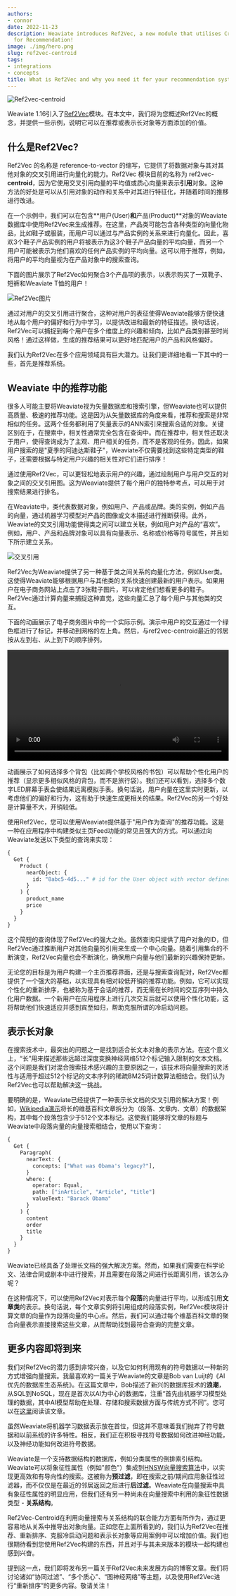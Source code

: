 ```yaml
---
authors:
- connor
date: 2022-11-23
description: Weaviate introduces Ref2Vec, a new module that utilises Cross-References
  for Recommendation!
image: ./img/hero.png
slug: ref2vec-centroid
tags:
- integrations
- concepts
title: What is Ref2Vec and why you need it for your recommendation system
---
```


![Ref2vec-centroid](./img/hero.png)

<!-- truncate -->

Weaviate 1.16引入了[Ref2Vec](/developers/weaviate/modules/retriever-vectorizer-modules/ref2vec-centroid)模块。在本文中，我们将为您概述Ref2Vec的概念，并提供一些示例，说明它可以在推荐或表示长对象等方面添加的价值。

## 什么是Ref2Vec?
Ref2Vec 的名称是 reference-to-vector 的缩写，它提供了将数据对象与其对其他对象的交叉引用进行向量化的能力。Ref2Vec 模块目前的名称为 ref2vec-**centroid**，因为它使用交叉引用向量的平均值或质心向量来表示**引用**对象。这种方法的好处是可以从引用对象的动作和关系中对其进行特征化，并随着时间的推移进行改进。

在一个示例中，我们可以在包含**用户(User)**和**产品(Product)**对象的Weaviate数据库中使用Ref2Vec来生成推荐。在这里，产品类可能包含各种类型的向量化物品，比如鞋子或服装，而用户可以通过与产品实例的关系来进行向量化。因此，喜欢3个鞋子产品实例的用户将被表示为这3个鞋子产品向量的平均向量，而另一个用户可能被表示为他们喜欢的任何产品实例的平均向量。这可以用于推荐，例如，将用户的平均向量视为在产品对象中的搜索查询。

下面的图片展示了Ref2Vec如何聚合3个产品项的表示，以表示购买了一双靴子、短裤和Weaviate T恤的用户！

![Ref2Vec图片](./img/ref2vec.png)

通过对用户的交叉引用进行聚合，这种对用户的表征使得Weaviate能够方便快速地从每个用户的偏好和行为中学习，以提供改进和最新的特征描述。换句话说，Ref2Vec可以捕捉到每个用户在多个维度上的兴趣和倾向，比如产品类别甚至时尚风格！通过这样做，生成的推荐结果可以更好地匹配用户的产品和风格偏好。

我们认为Ref2Vec在多个应用领域具有巨大潜力。让我们更详细地看一下其中的一些，首先是推荐系统。

## Weaviate 中的推荐功能
很多人可能主要将Weaviate视为矢量数据库和搜索引擎，但Weaviate也可以提供高质量、极速的推荐功能。这是因为从矢量数据库的角度来看，推荐和搜索是非常相似的任务。这两个任务都利用了矢量表示的ANN索引来搜索合适的对象。关键区别在于，在搜索中，相关性通常完全包含在查询中。而在推荐中，相关性还取决于用户，使得查询成为了主观、用户相关的任务，而不是客观的任务。因此，如果用户搜索的是"夏季的阿迪达斯鞋子"，Weaviate不仅需要找到这些特定类型的鞋子，还需要根据与特定用户兴趣的相关性对它们进行排序！

通过使用Ref2Vec，可以更轻松地表示用户的兴趣，通过绘制用户与用户交互的对象之间的交叉引用图。这为Weaviate提供了每个用户的独特参考点，可以用于对搜索结果进行排名。

在Weaviate中，类代表数据对象，例如用户、产品或品牌。类的实例，例如产品的向量，通过机器学习模型对产品的图像或文本描述进行推断获得。此外，Weaviate的交叉引用功能使得类之间可以建立关联，例如用户对产品的“喜欢”。例如，用户、产品和品牌对象可以具有向量表示、名称或价格等符号属性，并且如下所示建立关系。

![交叉引用](./img/Weaviate-Ref2Vec_1.png)

Ref2Vec为Weaviate提供了另一种基于类之间关系的向量化方法，例如User类。这使得Weaviate能够根据用户与其他类的关系快速创建最新的用户表示。如果用户在电子商务网站上点击了3张鞋子图片，可以肯定他们想看更多的鞋子。Ref2Vec通过计算向量来捕捉这种直觉，这些向量汇总了每个用户与其他类的交互。

下面的动画展示了电子商务图片中的一个实际示例。演示中用户的交互通过一个绿色框进行了标记，并移动到网格的左上角。然后，与ref2vec-centroid最近的邻居按从左到右、从上到下的顺序排列。


<video width="100%" autoplay loop controls>
  <source src={centroidVideo} type="video/mp4" />
您的浏览器不支持视频标签。
</video>

动画展示了如何选择多个背包（比如两个学校风格的书包）可以帮助个性化用户的推荐（显示更多相似风格的背包，而不是旅行袋）。我们还可以看到，选择多个数字LED屏幕手表会使结果远离模拟手表。换句话说，用户向量在这里实时更新，以考虑他们的偏好和行为，这有助于快速生成更相关的结果。Ref2Vec的另一个好处是计算量不大，开销较低。

使用Ref2Vec，您可以使用Weaviate提供基于"用户作为查询"的推荐功能。这是一种在应用程序中构建类似主页Feed功能的常见且强大的方式。可以通过向Weaviate发送以下类型的查询来实现：

```graphql
{
  Get {
    Product (
      nearObject: {
        id: "8abc5-4d5..." # id for the User object with vector defined by ref2vec-centroid
      }
    ) {
      product_name
      price
    }
  }
}
```

这个简短的查询体现了Ref2Vec的强大之处。虽然查询只提供了用户对象的ID，但Ref2Vec通过推断用户对其他向量的引用来生成一个中心向量。随着引用集合的不断演变，Ref2Vec向量也会不断演化，确保用户向量与他们最新的兴趣保持更新。

无论您的目标是为用户构建一个主页推荐界面，还是与搜索查询配对，Ref2Vec都提供了一个强大的基础，以实现具有相对较低开销的推荐功能。例如，它可以实现个性化的重新排序，也被称为基于会话的推荐，而无需在长时间的交互序列中持久化用户数据。一个新用户在应用程序上进行几次交互后就可以使用个性化功能，这将帮助他们快速适应并感到宾至如归，帮助克服所谓的冷启动问题。


## 表示长对象

在搜索技术中，最突出的问题之一是找到适合长文本对象的表示方法。在这个意义上，“长”用来描述那些远超过深度变换神经网络512个标记输入限制的文本文档。这个问题是我们对混合搜索技术感兴趣的主要原因之一，该技术将向量搜索的灵活性与适用于超过512个标记的文本序列的稀疏BM25词计数算法相结合。我们认为Ref2Vec也可以帮助解决这一挑战。

要明确的是，Weaviate已经提供了一种表示长文档的交叉引用的解决方案！例如，[Wikipedia演示](https://github.com/weaviate/semantic-search-through-wikipedia-with-weaviate)将长的维基百科文章拆分为（段落、文章内、文章）的数据架构，其中每个段落包含少于512个文本标记。这使我们能够将文章的标题与Weaviate中段落向量的向量搜索相结合，使用以下查询：

```graphql
{
  Get {
    Paragraph(
      nearText: {
        concepts: ["What was Obama's legacy?"],
      }
      where: {
        operator: Equal,
        path: ["inArticle", "Article", "title"]
        valueText: "Barack Obama"
      }
    ) {
      content
      order
      title
    }
  }
}
```

Weaviate已经具备了处理长文档的强大解决方案。然而，如果我们需要在科学论文、法律合同或剧本中进行搜索，并且需要在段落之间进行长距离引用，该怎么办呢？

在这种情况下，可以使用Ref2Vec对表示每个**段落**的向量进行平均，以形成引用**文章类**的表示。换句话说，每个文章实例将引用组成的段落实例，Ref2Vec模块将计算文章的向量作为段落向量的中心点。然后，我们可以通过每个维基百科文章的聚合向量表示直接搜索这些文章，从而帮助找到最符合查询的完整文章。

## 更多内容即将到来
我们对Ref2Vec的潜力感到非常兴奋，以及它如何利用现有的符号数据以一种新的方式增强向量搜索。我最喜欢的一篇关于Weaviate的文章是Bob van Luijt的《AI优先的数据库生态系统》。在这篇文章中，Bob描述了新兴的数据库技术的**浪潮**，从SQL到NoSQL，现在是首次以AI为中心的数据库，注重“首先由机器学习模型处理的数据，其中AI模型帮助在处理、存储和搜索数据方面与传统方式不同”。您可以在[这里](/blog/semantic-search-with-wikipedia-and-weaviate)阅读该文章。

虽然Weaviate将机器学习数据表示放在首位，但这并不意味着我们抛弃了符号数据和以前系统的许多特性。相反，我们正在积极寻找符号数据如何改进神经功能，以及神经功能如何改进符号数据。

Weaviate是一个支持数据结构的数据库，例如分类属性的倒排索引结构。Weaviate可以将象征性属性（例如"颜色"）集成到[HNSW向量搜索算法](https://towardsdatascience.com/effects-of-filtered-hnsw-searches-on-recall-and-latency-434becf8041c)中，以实现更高效和有导向性的搜索。这被称为**预过滤**，即在搜索之前/期间应用象征性过滤器，而不仅仅是在最近的邻居返回之后进行**后过滤**。Weaviate在向量搜索中具有象征性属性的明显应用，但我们还有另一种尚未在向量搜索中利用的象征性数据类型 - **关系结构**。

Ref2Vec-Centroid在利用向量搜索与关系结构的联合能力方面有所作为，通过更容易地从关系中推导出对象向量。正如您在上面所看到的，我们认为Ref2Vec在推荐、重新排序、克服冷启动问题和表示长对象等应用案例中可以增加价值。我们也很期待看到您使用Ref2Vec构建的东西，并且对于与其未来版本的模块一起构建也感到兴奋。

提到这一点，我们即将发布另一篇关于Ref2Vec未来发展方向的博客文章。我们将讨论诸如“协同过滤”、“多个质心”、“图神经网络”等主题，以及使用Ref2Vec进行“重新排序”的更多内容。敬请关注！


<WhatNext />